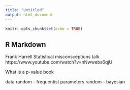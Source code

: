 ```yaml
---
title: "Untitled"
output: html_document
---
```


```r
knitr::opts_chunk$set(echo = TRUE)
```

## R Markdown

Frank Harrell Statistical misconsceptions talk https://www.youtube.com/watch?v=nNwwebs6qjU

What is a p-value book

data random - frequentist
parameters random - bayesian